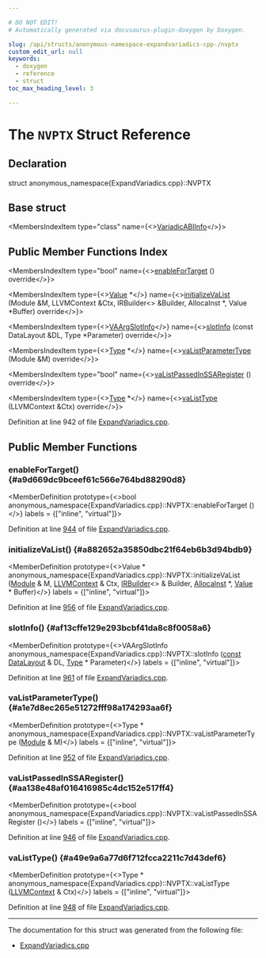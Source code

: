 ```yaml
---

# DO NOT EDIT!
# Automatically generated via docusaurus-plugin-doxygen by Doxygen.

slug: /api/structs/anonymous-namespace-expandvariadics-cpp-/nvptx
custom_edit_url: null
keywords:
  - doxygen
  - reference
  - struct
toc_max_heading_level: 3

---
```





# The `NVPTX` Struct Reference

<DoxygenPage pluginConfig={pluginConfig}>



## Declaration

<CodeBlock>struct anonymous_namespace{ExpandVariadics.cpp}::NVPTX</CodeBlock>

## Base struct

<MembersIndex>

<MembersIndexItem
  type="class"
  name={<><a href="/docs/api/classes/anonymous-namespace-expandvariadics-cpp-/variadicabiinfo">VariadicABIInfo</a></>}>
</MembersIndexItem>

</MembersIndex>

## Public Member Functions Index

<MembersIndex>

<MembersIndexItem
  type="bool"
  name={<><a href="#a9d669dc9bceef61c566e764bd88290d8">enableForTarget</a> () override</>}>
</MembersIndexItem>

<MembersIndexItem
  type={<><a href="/docs/api/classes/llvm/value">Value</a> &#42;</>}
  name={<><a href="#a882652a35850dbc21f64eb6b3d94bdb9">initializeVaList</a> (Module &amp;M, LLVMContext &amp;Ctx, IRBuilder&lt;&gt; &amp;Builder, AllocaInst &#42;, Value &#42;Buffer) override</>}>
</MembersIndexItem>

<MembersIndexItem
  type={<><a href="/docs/api/structs/anonymous-namespace-expandvariadics-cpp-/variadicabiinfo/vaargslotinfo">VAArgSlotInfo</a></>}
  name={<><a href="#af13cffe129e293bcbf41da8c8f0058a6">slotInfo</a> (const DataLayout &amp;DL, Type &#42;Parameter) override</>}>
</MembersIndexItem>

<MembersIndexItem
  type={<><a href="/docs/api/classes/llvm/type">Type</a> &#42;</>}
  name={<><a href="#a1e7d8ec265e51272fff98a174293aa6f">vaListParameterType</a> (Module &amp;M) override</>}>
</MembersIndexItem>

<MembersIndexItem
  type="bool"
  name={<><a href="#aa138e48af016416985c4dc152e517ff4">vaListPassedInSSARegister</a> () override</>}>
</MembersIndexItem>

<MembersIndexItem
  type={<><a href="/docs/api/classes/llvm/type">Type</a> &#42;</>}
  name={<><a href="#a49e9a6a77d6f712fcca2211c7d43def6">vaListType</a> (LLVMContext &amp;Ctx) override</>}>
</MembersIndexItem>

</MembersIndex>


Definition at line 942 of file <a href="/docs/api/files/lib/lib/transforms/lib/transforms/ipo/expandvariadics-cpp">ExpandVariadics.cpp</a>.

<SectionDefinition>

## Public Member Functions

### enableForTarget() {#a9d669dc9bceef61c566e764bd88290d8}

<MemberDefinition
  prototype={<>bool anonymous&#95;namespace&#123;ExpandVariadics.cpp&#125;::NVPTX::enableForTarget ()</>}
  labels = {["inline", "virtual"]}>

Definition at line <a href="/docs/api/files/lib/lib/transforms/lib/transforms/ipo/expandvariadics-cpp/#l00944">944</a> of file <a href="/docs/api/files/lib/lib/transforms/lib/transforms/ipo/expandvariadics-cpp">ExpandVariadics.cpp</a>.
</MemberDefinition>

### initializeVaList() {#a882652a35850dbc21f64eb6b3d94bdb9}

<MemberDefinition
  prototype={<>Value &#42; anonymous&#95;namespace&#123;ExpandVariadics.cpp&#125;::NVPTX::initializeVaList (<a href="/docs/api/classes/llvm/module">Module</a> &amp; M, <a href="/docs/api/classes/llvm/llvmcontext">LLVMContext</a> &amp; Ctx, <a href="/docs/api/classes/llvm/irbuilder">IRBuilder</a>&lt;&gt; &amp; Builder, <a href="/docs/api/classes/llvm/allocainst">AllocaInst</a> &#42;, <a href="/docs/api/classes/llvm/value">Value</a> &#42; Buffer)</>}
  labels = {["inline", "virtual"]}>

Definition at line <a href="/docs/api/files/lib/lib/transforms/lib/transforms/ipo/expandvariadics-cpp/#l00956">956</a> of file <a href="/docs/api/files/lib/lib/transforms/lib/transforms/ipo/expandvariadics-cpp">ExpandVariadics.cpp</a>.
</MemberDefinition>

### slotInfo() {#af13cffe129e293bcbf41da8c8f0058a6}

<MemberDefinition
  prototype={<>VAArgSlotInfo anonymous&#95;namespace&#123;ExpandVariadics.cpp&#125;::NVPTX::slotInfo (<a href="/docs/api/files/lib/lib/target/lib/target/aarch64/aarch64promoteconstant-cpp/#a90f8350fecae261c25be85d38b451bff">const</a> <a href="/docs/api/classes/llvm/datalayout">DataLayout</a> &amp; DL, <a href="/docs/api/classes/llvm/type">Type</a> &#42; Parameter)</>}
  labels = {["inline", "virtual"]}>

Definition at line <a href="/docs/api/files/lib/lib/transforms/lib/transforms/ipo/expandvariadics-cpp/#l00961">961</a> of file <a href="/docs/api/files/lib/lib/transforms/lib/transforms/ipo/expandvariadics-cpp">ExpandVariadics.cpp</a>.
</MemberDefinition>

### vaListParameterType() {#a1e7d8ec265e51272fff98a174293aa6f}

<MemberDefinition
  prototype={<>Type &#42; anonymous&#95;namespace&#123;ExpandVariadics.cpp&#125;::NVPTX::vaListParameterType (<a href="/docs/api/classes/llvm/module">Module</a> &amp; M)</>}
  labels = {["inline", "virtual"]}>

Definition at line <a href="/docs/api/files/lib/lib/transforms/lib/transforms/ipo/expandvariadics-cpp/#l00952">952</a> of file <a href="/docs/api/files/lib/lib/transforms/lib/transforms/ipo/expandvariadics-cpp">ExpandVariadics.cpp</a>.
</MemberDefinition>

### vaListPassedInSSARegister() {#aa138e48af016416985c4dc152e517ff4}

<MemberDefinition
  prototype={<>bool anonymous&#95;namespace&#123;ExpandVariadics.cpp&#125;::NVPTX::vaListPassedInSSARegister ()</>}
  labels = {["inline", "virtual"]}>

Definition at line <a href="/docs/api/files/lib/lib/transforms/lib/transforms/ipo/expandvariadics-cpp/#l00946">946</a> of file <a href="/docs/api/files/lib/lib/transforms/lib/transforms/ipo/expandvariadics-cpp">ExpandVariadics.cpp</a>.
</MemberDefinition>

### vaListType() {#a49e9a6a77d6f712fcca2211c7d43def6}

<MemberDefinition
  prototype={<>Type &#42; anonymous&#95;namespace&#123;ExpandVariadics.cpp&#125;::NVPTX::vaListType (<a href="/docs/api/classes/llvm/llvmcontext">LLVMContext</a> &amp; Ctx)</>}
  labels = {["inline", "virtual"]}>

Definition at line <a href="/docs/api/files/lib/lib/transforms/lib/transforms/ipo/expandvariadics-cpp/#l00948">948</a> of file <a href="/docs/api/files/lib/lib/transforms/lib/transforms/ipo/expandvariadics-cpp">ExpandVariadics.cpp</a>.
</MemberDefinition>

</SectionDefinition>

<hr/>

The documentation for this struct was generated from the following file:

<ul>
<li><a href="/docs/api/files/lib/lib/transforms/lib/transforms/ipo/expandvariadics-cpp">ExpandVariadics.cpp</a></li>
</ul>

</DoxygenPage>

